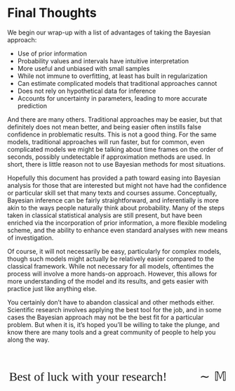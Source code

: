 # Final Thoughts

We begin our wrap-up with a list of advantages of taking the Bayesian approach:

- Use of prior information
- Probability values and intervals have intuitive interpretation
- More useful and unbiased with small samples
- While not immune to overfitting, at least has built in regularization
- Can estimate complicated models that traditional approaches cannot
- Does not rely on hypothetical data for inference
- Accounts for uncertainty in parameters, leading to more accurate prediction

And there are many others. Traditional approaches may be easier, but that definitely does not mean better, and being easier often instills false confidence in problematic results.  This is not a good thing.  For the same models, traditional approaches will run faster, but for common, even complicated models we might be talking about time frames on the order of seconds, possibly undetectable if approximation methods are used.  In short, there is little reason not to use Bayesian methods for most situations.

Hopefully this document has provided a path toward easing into Bayesian analysis for those that are interested but might not have had the confidence or particular skill set that many texts and courses assume.  Conceptually, Bayesian inference can be fairly straightforward, and inferentially is more akin to the ways people naturally think about probability.  Many of the steps taken in classical statistical analysis are still present, but have been enriched via the incorporation of prior information, a more flexible modeling scheme, and the ability to enhance even standard analyses with new means of investigation.

Of course, it will not necessarily be easy, particularly for complex models, though such models might actually be relatively easier compared to the classical framework.  While not necessary for all models, oftentimes the process will involve a more hands-on approach.  However, this allows for more understanding of the model and its results, and gets easier with practice just like anything else.

You certainly don't have to abandon classical and other methods either.  Scientific research involves applying the best tool for the job, and in some cases the Bayesian approach may not be the best fit for a particular problem.  But when it is, it's hoped you'll be willing to take the plunge, and know there are many tools and a great community of people to help you along the way.

<br>

<p style="text-align:center; font-family:'Alex Brush'; font-size:200%">Best of luck with your research! $\qquad\sim \mathbb{M}$</p> 
